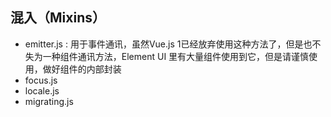 
<Meta title="Element UI/Mixins/概述(Introduction)" />

## 混入（Mixins）

* emitter.js : 用于事件通讯，虽然Vue.js 1已经放弃使用这种方法了，但是也不失为一种组件通讯方法，Element UI 里有大量组件使用到它，但是请谨慎使用，做好组件的内部封装
* focus.js
* locale.js
* migrating.js